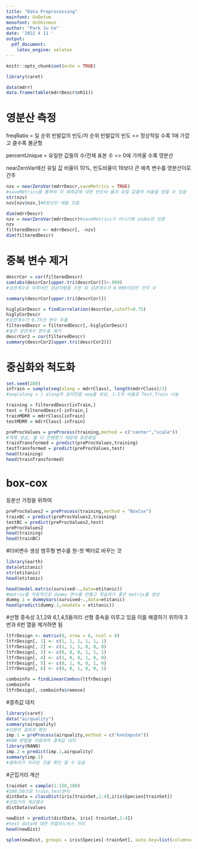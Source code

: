 ---
title: "Data Preprocessing"
mainfont: UnDotum
monofont: UnShinmun
author: "Park Ju ho"
date: '2022 4 11 '
output:
  pdf_document:
    latex_engine: xelatex
---

```{r setup, include=FALSE}
knitr::opts_chunk$set(echo = TRUE)
```

```{r}
library(caret)
```

```{r}
data(mdrr)
data.frame(table(mdrrDescr$nR11))
```
# 영분산 측정
freqRatio = 일 순위 빈발값의 빈도/차 순위 빈발값의 빈도
=> 정상적일 수록 1에 가깝고 클수록 불균형

percentUnique = 유일한 값들의 수/전체 표본 수
=> 0에 가까울 수록 영분산

nearZeroVar에선 유일 값 비율이 10%, 빈도비율이 19보다 큰 예측 변수를 영분산이로 간주
```{r}
nzv = nearZeroVar(mdrrDescr,saveMetrics = TRUE)
#saveMetrics를 통하여 각 예측값에 대한 빈도비 율과 유일 값들의 비율을 얻을 수 있음
str(nzv)
nzv[nzv$nzv,]#0분산인 애들 모음

dim(mdrrDescr)
nzv = nearZeroVar(mdrrDescr)#saveMetrics가 아니기에 index만 반환
nzv
filteredDescr <- mdrrDescr[, -nzv]
dim(filteredDescr)
```
# 중복 변수 제거
```{r}
descrCor = cor(filteredDescr)
sum(abs(descrCor[upper.tri(descrCor)])>.999)
#상관계수로 이루어진 상삼각렬을 구한 뒤 상관계수가 0.999이상인 것의 수

summary(descrCor[upper.tri(descrCor)])

higlyCorDescr = findCorrelation(descrCor,cutoff=0.75)
higlyCorDescr
#상관계수가 0.75인 변수 추출
filteredDescr = filteredDescr[,-higlyCorDescr]
#높은 상관계수 변수들 제거
descrCor2 = cor(filteredDescr)
summary(descrCor2[upper.tri(descrCor2)])
```
# 중심화와 척도화
```{r}
set.seed(200)
inTrain = sample(seq(along = mdrrClass), length(mdrrClass)/2)
#seq(along = ) along의 길이만큼 seq를 생성, 1:1의 비율로 Test,Train 나눔

training = filteredDescr[inTrain,]
test = filteredDescr[-inTrain,]
trainMDRR = mdrrClass[inTrain]
testMDRR = mdrrClass[-inTrain]

preProcValues = preProcess(training,method = c("center","scale"))
#객체 생성, 둘 다 진행했기 때문에 표준화임
trainTransformed = predict(preProcValues,training)
testTransformed = predict(preProcValues,test)
head(training)
head(trainTransformed)
```
# box-cox
등분산 가정을 위하여
```{r}
preProcValues2 = preProcess(training,method = "BoxCox")
trainBC = predict(preProcValues2,training)
testBC = predict(preProcValues2,test)
preProcValues2
head(training)
head(trainBC)
```
#더비변수 생성
범주형 변수를 원-핫 벡터로 바꾸는 것
```{r}
library(earth)
data(etitanic)
str(etitanic)
head(etitanic)

head(model.matrix(survived~.,data=etitanic))
#matrix를 자동적으로 dummy 변수를 만들고 학습하기 좋은 matrix를 생성
dummy.1 = dummyVars(survived~.,data=etitanic)
head(predict(dummy.1,newdata = etitanic))
```
#선형 종속성
3,1,2와 6,1,4,5들끼리 선형 종속을 이루고 있음
이를 해결하기 위하여 3번과 6번 열을 제거하면 됨
```{r}
ltfrDesign <- matrix(0, nrow = 6, ncol = 6)
ltfrDesign[, 1] <- c(1, 1, 1, 1, 1, 1)
ltfrDesign[, 2] <- c(1, 1, 1, 0, 0, 0)
ltfrDesign[, 3] <- c(0, 0, 0, 1, 1, 1)
ltfrDesign[, 4] <- c(1, 0, 0, 1, 0, 0)
ltfrDesign[, 5] <- c(0, 1, 0, 0, 1, 0)
ltfrDesign[, 6] <- c(0, 0, 1, 0, 0, 1)

comboinfo = findLinearCombos(ltfrDesign)
comboinfo
ltfrDesign[,-comboinfo$remove]
```
#결측값 대치
```{r}
library(caret)
data("airquality")
summary(airquality)
#다량의 결측치 확인
imp.1 = preProcess(airquality,method = c("knnImpute"))
#KNN 방법을 이용하여 결측값 대치
library(RANN)
imp.2 = predict(imp.1,airquality)
summary(imp.2)
#결측치가 처리된 것을 확인 할 수 있음
```
#군집거리 계산
```{r}
trainSet = sample(1:150,100)
#100:50으로 train,test분리
distData = classDist(iris[trainSet,1:4],iris$Species[trainSet])
#군집거리 계산함수
distData$values

newDist = predict(distData, iris[-trainSet,1:4])
#test data에 대한 마할라노비스 거리
head(newDist)

splom(newDist, groups = iris$Species[-trainSet], auto.key=list(columns=3))
```


















